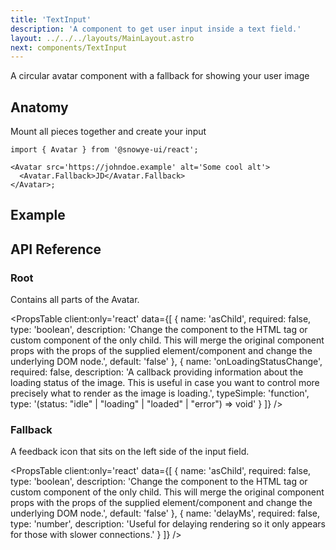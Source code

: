 ```yaml
---
title: 'TextInput'
description: 'A component to get user input inside a text field.'
layout: ../../../layouts/MainLayout.astro
next: components/TextInput
---
```



A circular avatar component with a fallback for showing your user image

## Anatomy

Mount all pieces together and create your input

```tsx
import { Avatar } from '@snowye-ui/react';

<Avatar src='https://johndoe.example' alt='Some cool alt'>
  <Avatar.Fallback>JD</Avatar.Fallback>
</Avatar>;
```

## Example

<HeroContainer client:idle>
  <AvatarDemo client:idle />
</HeroContainer>

## API Reference

### Root

Contains all parts of the Avatar.

<PropsTable
  client:only='react'
  data={[
    {
      name: 'asChild',
      required: false,
      type: 'boolean',
      description:
        'Change the component to the HTML tag or custom component of the only child. This will merge the original component props with the props of the supplied element/component and change the underlying DOM node.',
      default: 'false'
    },
    {
      name: 'onLoadingStatusChange',
      required: false,
      description:
        'A callback providing information about the loading status of the image. This is useful in case you want to control more precisely what to render as the image is loading.',
      typeSimple: 'function',
      type: '(status: "idle" | "loading" | "loaded" | "error") => void'
    }
  ]}
/>

### Fallback

A feedback icon that sits on the left side of the input field.

<PropsTable
  client:only='react'
  data={[
    {
      name: 'asChild',
      required: false,
      type: 'boolean',
      description:
        'Change the component to the HTML tag or custom component of the only child. This will merge the original component props with the props of the supplied element/component and change the underlying DOM node.',
      default: 'false'
    },
    {
      name: 'delayMs',
      required: false,
      type: 'number',
      description:
        'Useful for delaying rendering so it only appears for those with slower connections.'
    }
  ]}
/>
